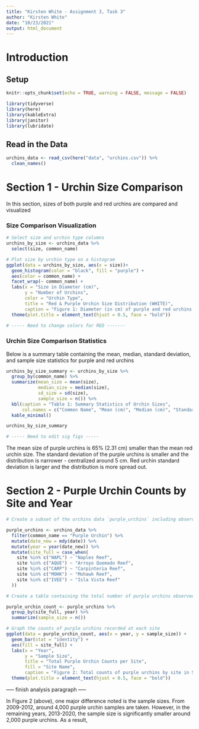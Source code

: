 ```yaml
---
title: "Kirsten White - Assignment 3, Task 3"
author: "Kirsten White"
date: "10/23/2021"
output: html_document
---
```


# **Introduction** 

## Setup 
```r
knitr::opts_chunk$set(echo = TRUE, warning = FALSE, message = FALSE)

library(tidyverse)
library(here)
library(kableExtra)
library(janitor)
library(lubridate)
```

## Read in the Data
```r
urchins_data <- read_csv(here("data", "urchins.csv")) %>%
  clean_names()
```
# **Section 1 - Urchin Size Comparison** 
In this section, sizes of both purple and red urchins are compared and visualized 

### Size Comparison Visualization 
```r
# Select size and urchin type columns 
urchins_by_size <- urchins_data %>%
  select(size, common_name)

# Plot size by urchin type on a histogram 
ggplot(data = urchins_by_size, aes(x = size))+
  geom_histogram(color = "black", fill = "purple") +
  aes(color = common_name) +
  facet_wrap(~ common_name) +
  labs(x = "Size in Diameter (cm)", 
       y = "Number of Urchins", 
       color = "Urchin Type",
       title = "Red & Purple Urchin Size Distribution (WHITE)", 
       caption = "Figure 1: Diameter (in cm) of purple and red urchins measured from 5 sites along the Santa Barbara coast") +
  theme(plot.title = element_text(hjust = 0.5, face = "bold"))
 
# ----- Need to change colors for RED -------
```

### Urchin Size Comparison Statistics 
Below is a summary table containing the mean, median, standard deviation, and sample size statistics for purple and red urchins


```r
urchins_by_size_summary <- urchins_by_size %>%
  group_by(common_name) %>%
  summarize(mean_size = mean(size), 
            median_size = median(size), 
            sd_size = sd(size), 
            sample_size = n()) %>%
  kbl(caption = "Table 1: Summary Statistics of Urchin Sizes", 
      col.names = c("Common Name", "Mean (cm)", "Median (cm)", "Standard Deviation", "Sample Size")) %>%
  kable_minimal()

urchins_by_size_summary

# ----- Need to edit sig figs -----
```
The mean size of purple urchins is 65% (2.31 cm) smaller than the mean red urchin size. The standard deviation of the purple urchins is smaller and the distribution is narrower - centralized around 5 cm. Red urchin standard deviation is larger and the distribution is more spread out. 

# **Section 2 - Purple Urchin Counts by Site and Year**

```r
# Create a subset of the urchins data `purple_urchins` including observations only for purple urchins with a new column containing the year and a new column containing the full site name 

purple_urchins <- urchins_data %>%
  filter(common_name == "Purple Urchin") %>%
  mutate(date_new = mdy(date)) %>%
  mutate(year = year(date_new)) %>%
  mutate(site_full = case_when(
    site %in% c("NAPL") ~ "Naples Reef", 
    site %in% c("AQUE") ~ "Arroyo Quemado Reef", 
    site %in% c("CARP") ~ "Carpinteria Reef", 
    site %in% c("MOHK") ~ "Mohawk Reef", 
    site %in% c("IVEE") ~ "Isla Vista Reef"
  ))
```

```r
# Create a table containing the total number of purple urchins observed by site and year 

purple_urchin_count <- purple_urchins %>%
  group_by(site_full, year) %>%
  summarize(sample_size = n())
```

```r
# Graph the counts of purple urchins recorded at each site 
ggplot(data = purple_urchin_count, aes(x = year, y = sample_size)) +
  geom_bar(stat = "identity") +
  aes(fill = site_full) +
  labs(x = "Year", 
       y = "Sample Size", 
       title = "Total Purple Urchin Counts per Site", 
       fill = "Site Name", 
       caption = "Figure 2: Total counts of purple urchins by site in Santa Barbara per year recorded (2008-2020")+
  theme(plot.title = element_text(hjust = 0.5, face = "bold"))
```
 ----- finish analysis paragraph -----
 
In Figure 2 (above), one major difference noted is the sample sizes. From 2009-2012, around 4,000 purple urchin samples are taken. However, in the remaining years, 2013-2020, the sample size is significantly smaller around 2,000 purple urchins. As a result, 